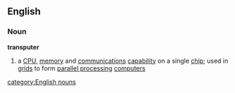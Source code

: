 ==English==
===Noun===
{{wikipediapar|INMOS Transputer}}
'''transputer'''
#{{computing}} a [[CPU]], [[memory]] and [[communications]] [[capability]] on a single [[chip]]; used in [[grid]]s to form [[parallel processing]] [[computer]]s
[[category:English nouns]]